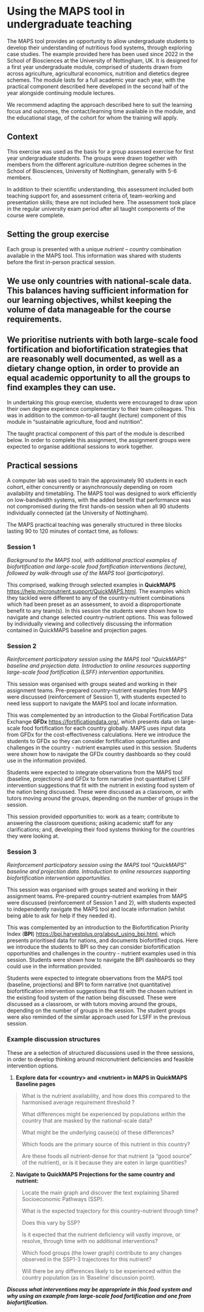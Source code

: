 # Using the MAPS tool in undergraduate teaching

The MAPS tool provides an opportunity to allow undergraduate students to develop their understanding of nutritious food systems, through exploring case studies. The example provided here has been used since 2022 in the School of Biosciences at the University of Nottingham, UK. It is designed for a first year undergraduate module, comprised of students drawn from across agriculture, agricultural economics, nutrition and dietetics degree schemes. The module lasts for a full academic year each year, with the practical component described here developed in the second half of the year alongside continuing module lectures.

We recommend adapting the approach described here to suit the learning focus and outcomes, the contact/learning time available in the module, and the educational stage, of the cohort for whom the training will apply.

## Context

This exercise was used as the basis for a group assessed exercise for first year undergraduate students. The groups were drawn together with members from the different agriculture-nutrition degree schemes in the School of Biosciences, University of Nottingham, generally with 5-6 members.

In addition to their scientific understanding, this assessment included both teaching support for, and assessment criteria of, team-working and presentation skills; these are not included here. The assessment took place in the regular university exam period after all taught components of the course were complete.

## Setting the group exercise

Each group is presented with a unique *nutrient – country* combination available in the MAPS tool. This information was shared with students before the first in-person practical session.

::: {.callout-note style="color; blue"}
## We use only countries with national-scale data. This balances having sufficient information for our learning objectives, whilst keeping the volume of data manageable for the course requirements.
:::

::: callout-note
## We prioritise nutrients with both large-scale food fortification and biofortification strategies that are reasonably well documented, as well as a dietary change option, in order to provide an equal academic opportunity to all the groups to find examples they can use.
:::

In undertaking this group exercise, students were encouraged to draw upon their own degree experience complementary to their team colleagues. This was in addition to the common-to-all taught (lecture) component of this module in “sustainable agriculture, food and nutrition”.

The taught practical component of this part of the module is described below. In order to complete this assignment, the assignment groups were expected to organise additional sessions to work together.

## Practical sessions

A computer lab was used to train the approximately 90 students in each cohort, either concurrently or asynchronously depending on room availability and timetabling. The MAPS tool was designed to work efficiently on low-bandwidth systems, with the added benefit that performance was not compromised during the first hands-on session when all 90 students individually connected (at the University of Nottingham).

The MAPS practical teaching was generally structured in three blocks lasting 90 to 120 minutes of contact time, as follows:

### Session 1

*Background to the MAPS tool, with additional practical examples of biofortification and large-scale food fortification interventions (lecture), followed by walk-through use of the MAPS tool (participatory).*

This comprised, walking through selected examples in **QuickMAPS** <https://help.micronutrient.support/QuickMAPS.html>. The examples which they tackled were different to any of the country-nutrient combinations which had been preset as an assessment, to avoid a disproportionate benefit to any team(s). In this session the students were shown how to navigate and change selected country-nutrient options. This was followed by individually viewing and collectively discussing the information contained in QuickMAPS baseline and projection pages.

### Session 2

*Reinforcement participatory session using the MAPS tool “QuickMAPS” baseline and projection data. Introduction to online resources supporting large-scale food fortification (LSFF) intervention opportunities.*

This session was organised with groups seated and working in their assignment teams. Pre-prepared country-nutrient examples from MAPS were discussed (reinforcement of Session 1), with students expected to need less support to navigate the MAPS tool and locate information.

This was complemented by an introduction to the Global Fortification Data Exchange **GFDx** <https://fortificationdata.org/>, which presents data on large-scale food fortification for each country globally. MAPS uses input data from GFDx for the cost-effectiveness calculations. Here we introduce the students to GFDx so they can consider fortification opportunities and challenges in the country - nutrient examples used in this session. Students were shown how to navigate the GFDx country dashboards so they could use in the information provided.

Students were expected to integrate observations from the MAPS tool (baseline, projections) and GFDx to form narrative (not quantitative) LSFF intervention suggestions that fit with the nutrient in existing food system of the nation being discussed. These were discussed as a classroom, or with tutors moving around the groups, depending on the number of groups in the session.

This session provided opportunities to: work as a team; contribute to answering the classroom questions; asking academic staff for any clarifications; and, developing their food systems thinking for the countries they were looking at.

### Session 3

*Reinforcement participatory session using the MAPS tool “QuickMAPS” baseline and projection data. Introduction to online resources supporting biofortification intervention opportunities.*

This session was organised with groups seated and working in their assignment teams. Pre-prepared country-nutrient examples from MAPS were discussed (reinforcement of Session 1 and 2), with students expected to independently navigate the MAPS tool and locate information (whilst being able to ask for help if they needed it).

This was complemented by an introduction to the Biofortification Priority Index (**BPI**) <https://bpi.harvestplus.org/about_using_bpi.html>, which presents prioritised data for nations, and documents biofortified crops. Here we introduce the students to BPI so they can consider biofortification opportunities and challenges in the country - nutrient examples used in this session. Students were shown how to navigate the BPI dashboards so they could use in the information provided.

Students were expected to integrate observations from the MAPS tool (baseline, projections) and BPI to form narrative (not quantitative) biofortification intervention suggestions that fit with the chosen nutrient in the existing food system of the nation being discussed. These were discussed as a classroom, or with tutors moving around the groups, depending on the number of groups in the session. The student groups were also reminded of the similar approach used for LSFF in the previous session.

### Example discussion structures

These are a selection of structured discussions used in the three sessions, in order to develop thinking around micronutrient deficiencies and feasible intervention options.

1.  **Explore data for \<country\> and \<nutrient\> in MAPS in QuickMAPS Baseline pages**

> What is the nutrient availability, and how does this compared to the harmonised average requirement threshold ?
>
> What differences might be experienced by populations *within* the country that are masked by the national-scale data?
>
> What might be the underlying cause(s) of these differences?
>
> Which foods are the primary source of this nutrient in this country?
>
> Are these foods all nutrient-dense for that nutrient (a “good source” of the nutrient), or is it because they are eaten in large quantities?

2.  **Navigate to QuickMAPS Projections for the same country and nutrient:**

> Locate the main graph and discover the text explaining Shared Socioeconomic Pathways (SSP).
>
> What is the expected trajectory for this country-nutrient through time?
>
> Does this vary by SSP?
>
> Is it expected that the nutrient deficiency will vastly improve, or resolve, through time with no additional interventions?
>
> Which food groups (the lower graph) contribute to any changes observed in the SSP1-3 trajectores for this nutrient?
>
> Will there be any differences likely to be experienced within the country population (as in ‘Baseline’ discussion point).

***Discuss what interventions may be appropriate in this food system and why using an example from large-scale food fortification and one from biofortification.***
